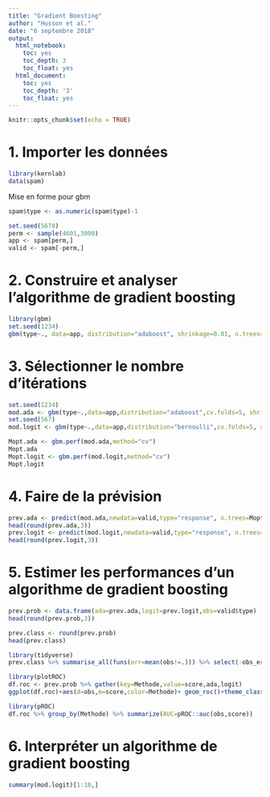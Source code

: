 ---
title: "Gradient Boosting"
author: "Husson et al."
date: "6 septembre 2018"
output:
  html_notebook:
    toc: yes
    toc_depth: 3
    toc_float: yes
  html_document:
    toc: yes
    toc_depth: '3'
    toc_float: yes
---

```{r setup, include=FALSE}
knitr::opts_chunk$set(echo = TRUE)
```

# 1. Importer les données
```{r,message=FALSE,warning=FALSE}
library(kernlab)
data(spam)
```
Mise en forme pour gbm
```{r}
spam$type <- as.numeric(spam$type)-1
```

```{r}
set.seed(5678)
perm <- sample(4601,3000)
app <- spam[perm,]
valid <- spam[-perm,]
```


# 2. Construire et analyser l’algorithme de gradient boosting

```{r,message=FALSE,warning=FALSE}
library(gbm)
set.seed(1234)
gbm(type~., data=app, distribution="adaboost", shrinkage=0.01, n.trees=3000)
```

# 3. Sélectionner le nombre d’itérations

```{r}
set.seed(1234)
mod.ada <- gbm(type~.,data=app,distribution="adaboost",cv.folds=5, shrinkage=0.01,n.trees=3000)
set.seed(567)
mod.logit <- gbm(type~.,data=app,distribution="bernoulli",cv.folds=5, shrinkage=0.05,n.trees=3000)
```

```{r}
Mopt.ada <- gbm.perf(mod.ada,method="cv")
Mopt.ada
Mopt.logit <- gbm.perf(mod.logit,method="cv")
Mopt.logit
```

# 4. Faire de la prévision

```{r}
prev.ada <- predict(mod.ada,newdata=valid,type="response", n.trees=Mopt.ada)
head(round(prev.ada,3))
prev.logit <- predict(mod.logit,newdata=valid,type="response", n.trees=Mopt.ada)
head(round(prev.logit,3))
```

# 5. Estimer les performances d’un algorithme de gradient boosting

```{r,message=FALSE,warning=FALSE}
prev.prob <- data.frame(ada=prev.ada,logit=prev.logit,obs=valid$type)
head(round(prev.prob,3))
```

```{r}
prev.class <- round(prev.prob)
head(prev.class)
```

```{r,warning=FALSE,message=FALSE}
library(tidyverse)
prev.class %>% summarise_all(funs(err=mean(obs!=.))) %>% select(-obs_err) %>% round(3)
```

```{r,message=FALSE,warning=FALSE}
library(plotROC)
df.roc <- prev.prob %>% gather(key=Methode,value=score,ada,logit)
ggplot(df.roc)+aes(d=obs,m=score,color=Methode)+ geom_roc()+theme_classic()
```

```{r,message=FALSE,warning=FALSE}
library(pROC)
df.roc %>% group_by(Methode) %>% summarize(AUC=pROC::auc(obs,score))
```

# 6. Interpréter un algorithme de gradient boosting

```{r}
summary(mod.logit)[1:10,]
```
